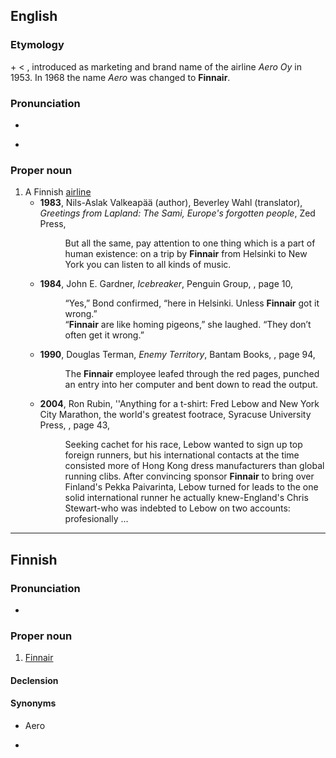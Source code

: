 ==English==
{{wikipedia|lang=fi}}

===Etymology===
{{m|en|Finn}} + {{m|en|air}} < {{m|en|airline}}, introduced as marketing and brand name of the airline ''Aero Oy'' in 1953. In 1968 the name ''Aero'' was changed to '''Finnair'''.

===Pronunciation===
* {{IPA|/fɪ.nɛə(ɹ)/|lang=en}}
* {{homophones|lang=en|thin air}} {{qualifier|in accents with th-fronting}}

===Proper noun===
{{en-proper noun}}

# A Finnish [[airline]]
#* '''1983''', Nils-Aslak Valkeapää (author), Beverley Wahl (translator), ''Greetings from Lapland: The Sami, Europe's forgotten people'', Zed Press,
#*: But all the same, pay attention to one thing which is a part of human existence: on a trip by '''Finnair''' from Helsinki to New York you can listen to all kinds of music.
#* '''1984''', John E. Gardner, ''Icebreaker'', Penguin Group, {{ISBN|0425067645}}, page 10,
#*: “Yes,” Bond confirmed, “here in Helsinki. Unless '''Finnair''' got it wrong.”
#*: “'''Finnair''' are like homing pigeons,” she laughed. “They don’t often get it wrong.”
#* '''1990''', Douglas Terman, ''Enemy Territory'', Bantam Books, {{ISBN|0553286137}}, page 94,
#*: The '''Finnair''' employee leafed through the red pages, punched an entry into her computer and bent down to read the output.
#* '''2004''', Ron Rubin, ''Anything for a t-shirt: Fred Lebow and New York City Marathon, the world's greatest footrace, Syracuse University Press, {{ISBN|0815608063}}, page 43,
#*: Seeking cachet for his race, Lebow wanted to sign up top foreign runners, but his international contacts at the time consisted more of Hong Kong dress manufacturers than global running clibs. After convincing sponsor '''Finnair''' to bring over Finland's Pekka Paivarinta, Lebow turned for leads to the one solid international runner he actually knew-England's Chris Stewart-who was indebted to Lebow on two accounts: profesionally ...

----

==Finnish==

===Pronunciation===
* {{IPA|/ˈfinnɑir/|lang=fi}}

===Proper noun===
{{fi-proper noun}}

# [[Finnair#English|Finnair]]

====Declension====
{{fi-decl-risti|n=sg|i=0|Finnair|||a}}

====Synonyms====
* Aero {{qualifier|archaic, name used until 1968}}
* {{l|fi|Finski}} {{qualifier|colloquial}}
